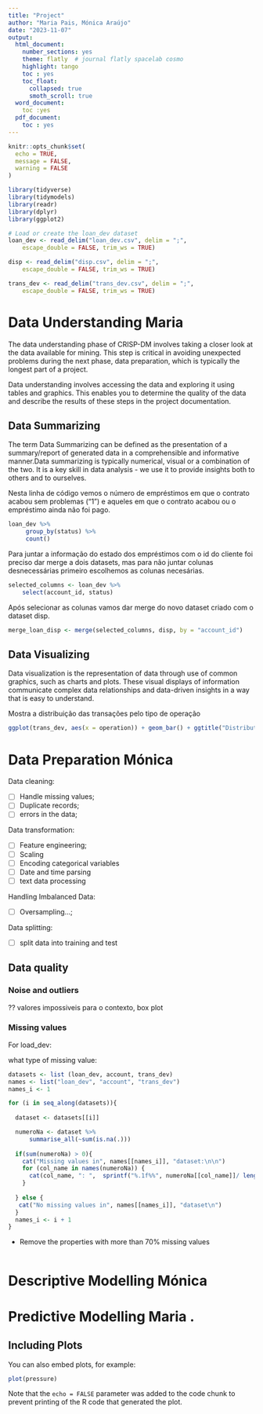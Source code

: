 ```yaml
---
title: "Project"
author: "Maria Pais, Mónica Araújo"
date: "2023-11-07"
output:
  html_document:
    number_sections: yes
    theme: flatly  # journal flatly spacelab cosmo
    highlight: tango
    toc : yes
    toc_float:
      collapsed: true
      smoth_scroll: true
  word_document: 
    toc :yes
  pdf_document:
    toc : yes
---
```


```r
knitr::opts_chunk$set(
  echo = TRUE,
  message = FALSE,
  warning = FALSE
)
```

<!-- load packagers -->
<!-- include = false is for Hiding the code and the output in final file-->
```r
library(tidyverse)
library(tidymodels)
library(readr)
library(dplyr)
library(ggplot2)

```

<!-- load the databases -->
```r
# Load or create the loan_dev dataset
loan_dev <- read_delim("loan_dev.csv", delim = ";", 
    escape_double = FALSE, trim_ws = TRUE)

disp <- read_delim("disp.csv", delim = ";", 
    escape_double = FALSE, trim_ws = TRUE)

trans_dev <- read_delim("trans_dev.csv", delim = ";", 
    escape_double = FALSE, trim_ws = TRUE)
```

# Data Understanding Maria

The data understanding phase of CRISP-DM involves taking a closer look at the data available for mining. This step is critical in avoiding unexpected problems during the next phase, data preparation, which is typically the longest part of a project.

Data understanding involves accessing the data and exploring it using tables and graphics. This enables you to determine the quality of the data and describe the results of these steps in the project documentation.


## Data Summarizing

The term Data Summarizing can be defined as the presentation of a summary/report of generated data in a comprehensible and informative manner.Data summarizing is typically numerical, visual or a combination of the two. It is a key skill in data analysis - we use it to provide insights both to others and to ourselves. 


Nesta linha de código vemos o número de empréstimos em que o contrato acabou sem problemas ("1") e aqueles em que o contrato acabou ou o empréstimo ainda não foi pago.

```r
loan_dev %>%
     group_by(status) %>%
     count()
```

Para juntar a informação  do estado dos empréstimos com o id do cliente foi preciso dar merge a dois datasets, mas para não juntar colunas desnecessárias primeiro escolhemos as colunas necesárias.

```r
selected_columns <- loan_dev %>%
    select(account_id, status)
```

Após selecionar as colunas vamos dar merge do novo dataset criado com o dataset disp.

```r
merge_loan_disp <- merge(selected_columns, disp, by = "account_id")
```

## Data Visualizing

Data visualization is the representation of data through use of common graphics, such as charts and plots. These visual displays of information communicate complex data relationships and data-driven insights in a way that is easy to understand.

Mostra a distribuição das transações pelo tipo de operação 

```r
ggplot(trans_dev, aes(x = operation)) + geom_bar() + ggtitle("Distribution of transactions across operation") + theme(legend.text = element_text(size = 5))
```



# Data Preparation Mónica
Data cleaning:

- [ ]  Handle missing values;
- [ ]  Duplicate records;
- [ ]  errors in the data;

Data transformation:

- [ ]  Feature engineering;
- [ ]  Scaling
- [ ]  Encoding categorical variables
- [ ]  Date and time parsing
- [ ]  text data processing

Handling Imbalanced Data:

- [ ] Oversampling...;

Data splitting:

- [ ] split data into training and test

## Data quality

### Noise and outliers

?? valores impossiveis para o contexto, box plot

### Missing values

For load_dev:

what type of missing value:
````r
datasets <- list (loan_dev, account, trans_dev)
names <- list("loan_dev", "account", "trans_dev")
names_i <- 1

for (i in seq_along(datasets)){
  
  dataset <- datasets[[i]]

  numeroNa <- dataset %>%
      summarise_all(~sum(is.na(.)))
  
  if(sum(numeroNa) > 0){
    cat("Missing values in", names[[names_i]], "dataset:\n\n")
    for (col_name in names(numeroNa)) {
      cat(col_name, ": ",  sprintf("%.1f%%", numeroNa[[col_name]]/ length(dataset[[col_name]])*100), "\n")
    }
    
  } else {
   cat("No missing values in", names[[names_i]], "dataset\n")
  }
  names_i <- i + 1
}


````
* Remove the properties with more than 70% missing values

````r


````

# Descriptive Modelling Mónica

# Predictive Modelling Maria .

## Including Plots

You can also embed plots, for example:

```r
plot(pressure)
```

Note that the `echo = FALSE` parameter was added to the code chunk to prevent printing of the R code that generated the plot.